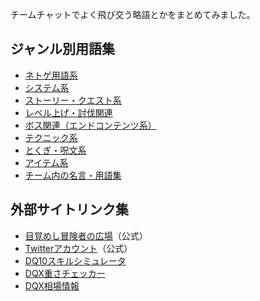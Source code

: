 チームチャットでよく飛び交う略語とかをまとめてみました。

== ジャンル別用語集 ==
* [[wd_basic.mediawiki|ネトゲ用語系]]
* [[wd_system.mediawiki|システム系]]
* [[wd_quest.mediawiki|ストーリー・クエスト系]]
* [[wd_leveling.mediawiki|レベル上げ・討伐関連]]
* [[wd_contents.mediawiki|ボス関連（エンドコンテンツ系）]]
* [[wd_technique.mediawiki|テクニック系]]
* [[wd_skills.mediawiki|とくぎ・呪文系]]
* [[wd_items.mediawiki|アイテム系]]
* [[wd_dorakuzu.mediawiki|チーム内の名言・用語集]]

== 外部サイトリンク集 ==
* [http://hiroba.dqx.jp/sc/ 目覚めし冒険者の広場]（公式）
* [https://twitter.com/DQ_X Twitterアカウント]（公式）
* [http://cpro.jp/dq10/skillsimulator/ DQ10スキルシミュレータ]
* [http://yujuko.sakura.ne.jp/dq/ParaWt.html DQX重さチェッカー]
* [http://grooowl.com/r/dqx/ DQX相場情報]
